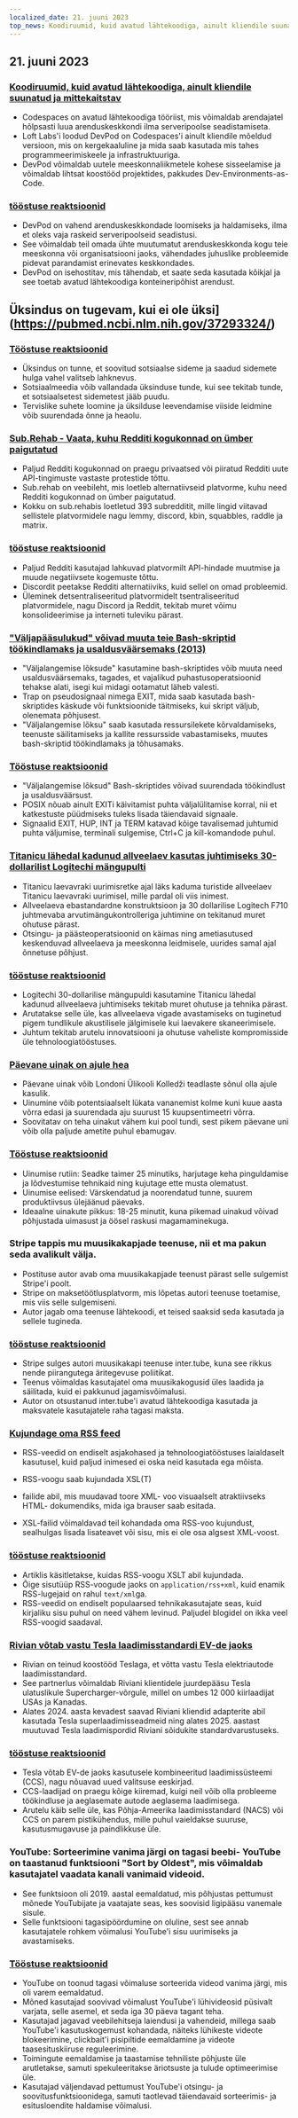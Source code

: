 ```yaml
---
localized_date: 21. juuni 2023
top_news: Koodiruumid, kuid avatud lähtekoodiga, ainult kliendile suunatud ja mittekaitstav
---
```


## 21. juuni 2023

### [Koodiruumid, kuid avatud lähtekoodiga, ainult kliendile suunatud ja mittekaitstav](https://devpod.sh/)

- Codespaces on avatud lähtekoodiga tööriist, mis võimaldab arendajatel hõlpsasti luua arenduskeskkondi ilma serveripoolse seadistamiseta.
- Loft Labs'i loodud DevPod on Codespaces'i ainult kliendile mõeldud versioon, mis on kergekaaluline ja mida saab kasutada mis tahes programmeerimiskeele ja infrastruktuuriga.
- DevPod võimaldab uutele meeskonnaliikmetele kohese sisseelamise ja võimaldab lihtsat koostööd projektides, pakkudes Dev-Environments-as-Code.

### [tööstuse reaktsioonid](http://news.ycombinator.com/item?id=36407477)

- DevPod on vahend arenduskeskkondade loomiseks ja haldamiseks, ilma et oleks vaja raskeid serveripoolseid seadistusi.
- See võimaldab teil omada ühte muutumatut arenduskeskkonda kogu teie meeskonna või organisatsiooni jaoks, vähendades juhuslike probleemide pidevat parandamist erinevates keskkondades.
- DevPod on isehostitav, mis tähendab, et saate seda kasutada kõikjal ja see toetab avatud lähtekoodiga konteineripõhist arendust.

## Üksindus on tugevam, kui ei ole üksi](https://pubmed.ncbi.nlm.nih.gov/37293324/)

### [Tööstuse reaktsioonid](http://news.ycombinator.com/item?id=36403280)

- Üksindus on tunne, et soovitud sotsiaalse sideme ja saadud sidemete hulga vahel valitseb lahknevus.
- Sotsiaalmeedia võib vallandada üksinduse tunde, kui see tekitab tunde, et sotsiaalsetest sidemetest jääb puudu.
- Tervislike suhete loomine ja üksilduse leevendamise viiside leidmine võib suurendada õnne ja heaolu.

### [Sub.Rehab - Vaata, kuhu Redditi kogukonnad on ümber paigutatud](https://sub.rehab/)

- Paljud Redditi kogukonnad on praegu privaatsed või piiratud Redditi uute API-tingimuste vastaste protestide tõttu.
- Sub.rehab on veebileht, mis loetleb alternatiivseid platvorme, kuhu need Redditi kogukonnad on ümber paigutatud.
- Kokku on sub.rehabis loetletud 393 subredditit, mille lingid viitavad sellistele platvormidele nagu lemmy, discord, kbin, squabbles, raddle ja matrix.

### [tööstuse reaktsioonid](http://news.ycombinator.com/item?id=36401999)

- Paljud Redditi kasutajad lahkuvad platvormilt API-hindade muutmise ja muude negatiivsete kogemuste tõttu.
- Discordit peetakse Redditi alternatiiviks, kuid sellel on omad probleemid.
- Üleminek detsentraliseeritud platvormidelt tsentraliseeritud platvormidele, nagu Discord ja Reddit, tekitab muret võimu konsolideerimise ja interneti tuleviku pärast.

### ["Väljapääsulukud" võivad muuta teie Bash-skriptid töökindlamaks ja usaldusväärsemaks (2013)](http://redsymbol.net/articles/bash-exit-traps/)

- "Väljalangemise lõksude" kasutamine bash-skriptides võib muuta need usaldusväärsemaks, tagades, et vajalikud puhastusoperatsioonid tehakse alati, isegi kui midagi ootamatut läheb valesti.
- Trap on pseudosignaal nimega EXIT, mida saab kasutada bash-skriptides käskude või funktsioonide täitmiseks, kui skript väljub, olenemata põhjusest.
- "Väljalangemise lõksu" saab kasutada ressursilekete kõrvaldamiseks, teenuste säilitamiseks ja kallite ressursside vabastamiseks, muutes bash-skriptid töökindlamaks ja tõhusamaks.

### [Tööstuse reaktsioonid](http://news.ycombinator.com/item?id=36400465)

- "Väljalangemise lõksud" Bash-skriptides võivad suurendada töökindlust ja usaldusväärsust.
- POSIX nõuab ainult EXITi käivitamist puhta väljalülitamise korral, nii et katkestuste püüdmiseks tuleks lisada täiendavaid signaale.
- Signaalid EXIT, HUP, INT ja TERM katavad kõige tavalisemad juhtumid puhta väljumise, terminali sulgemise, Ctrl+C ja kill-komandode puhul.

### [Titanicu lähedal kadunud allveelaev kasutas juhtimiseks 30-dollarilist Logitechi mängupulti](https://arstechnica.com/gaming/2023/06/submarine-missing-near-titanic-used-a-30-logitech-gamepad-for-steering/)

- Titanicu laevavraki uurimisretke ajal läks kaduma turistide allveelaev Titanicu laevavraki uurimisel, mille pardal oli viis inimest.
- Allveelaeva ebastandardne konstruktsioon ja 30 dollarilise Logitech F710 juhtmevaba arvutimängukontrolleriga juhtimine on tekitanud muret ohutuse pärast.
- Otsingu- ja päästeoperatsioonid on käimas ning ametiasutused keskenduvad allveelaeva ja meeskonna leidmisele, uurides samal ajal õnnetuse põhjust.

### [tööstuse reaktsioonid](http://news.ycombinator.com/item?id=36407781)

- Logitechi 30-dollarilise mängupuldi kasutamine Titanicu lähedal kadunud allveelaeva juhtimiseks tekitab muret ohutuse ja tehnika pärast.
- Arutatakse selle üle, kas allveelaeva vigade avastamiseks on tuginetud pigem tundlikule akustilisele jälgimisele kui laevakere skaneerimisele.
- Juhtum tekitab arutelu innovatsiooni ja ohutuse vaheliste kompromisside üle tehnoloogiatööstuses.

### [Päevane uinak on ajule hea](https://www.bbc.com/news/health-65950168)

- Päevane uinak võib Londoni Ülikooli Kolledži teadlaste sõnul olla ajule kasulik.
- Uinumine võib potentsiaalselt lükata vananemist kolme kuni kuue aasta võrra edasi ja suurendada aju suurust 15 kuupsentimeetri võrra.
- Soovitatav on teha uinakut vähem kui pool tundi, sest pikem päevane uni võib olla paljude ametite puhul ebamugav.

### [Tööstuse reaktsioonid](http://news.ycombinator.com/item?id=36399503)

- Uinumise rutiin: Seadke taimer 25 minutiks, harjutage keha pinguldamise ja lõdvestumise tehnikaid ning kujutage ette musta olematust.
- Uinumise eelised: Värskendatud ja noorendatud tunne, suurem produktiivsus ülejäänud päevaks.
- Ideaalne uinakute pikkus: 18-25 minutit, kuna pikemad uinakud võivad põhjustada uimasust ja öösel raskusi magamaminekuga.

### Stripe tappis mu muusikakapjade teenuse, nii et ma pakun seda avalikult välja.

- Postituse autor avab oma muusikakapjade teenust pärast selle sulgemist Stripe'i poolt.
- Stripe on maksetöötlusplatvorm, mis lõpetas autori teenuse toetamise, mis viis selle sulgemiseni.
- Autor jagab oma teenuse lähtekoodi, et teised saaksid seda kasutada ja sellele tugineda.

### [tööstuse reaktsioonid](http://news.ycombinator.com/item?id=36403607)

- Stripe sulges autori muusikakapi teenuse inter.tube, kuna see rikkus nende piirangutega äritegevuse poliitikat.
- Teenus võimaldas kasutajatel oma muusikakogusid üles laadida ja säilitada, kuid ei pakkunud jagamisvõimalusi.
- Autor on otsustanud inter.tube'i avatud lähtekoodiga kasutada ja maksvatele kasutajatele raha tagasi maksta.

### [Kujundage oma RSS feed](https://darekkay.com/blog/rss-styling/)

- RSS-veedid on endiselt asjakohased ja tehnoloogiatööstuses laialdaselt kasutusel, kuid paljud inimesed ei oska neid kasutada ega mõista.
- RSS-voogu saab kujundada XSL(T)

- failide abil, mis muudavad toore XML- voo visuaalselt atraktiivseks HTML- dokumendiks, mida iga brauser saab esitada.

- XSL-failid võimaldavad teil kohandada oma RSS-voo kujundust, sealhulgas lisada lisateavet või sisu, mis ei ole osa algsest XML-voost.

### [tööstuse reaktsioonid](http://news.ycombinator.com/item?id=36401854)

- Artiklis käsitletakse, kuidas RSS-voogu XSLT abil kujundada.
- Õige sisutüüp RSS-voogude jaoks on `application/rss+xml`, kuid enamik RSS-lugejaid on rahul `text/xml`ga.
- RSS-veedid on endiselt populaarsed tehnikakasutajate seas, kuid kirjaliku sisu puhul on need vähem levinud. Paljudel blogidel on ikka veel RSS-voogid saadaval.

### [Rivian võtab vastu Tesla laadimisstandardi EV-de jaoks](https://ev-edition.com/2023/06/rivian-joins-forces-with-tesla-embracing-their-charging-standard-for-electric-vehicles/)

- Rivian on teinud koostööd Teslaga, et võtta vastu Tesla elektriautode laadimisstandard.
- See partnerlus võimaldab Riviani klientidele juurdepääsu Tesla ulatuslikule Supercharger-võrgule, millel on umbes 12 000 kiirlaadijat USAs ja Kanadas.
- Alates 2024. aasta kevadest saavad Riviani kliendid adapterite abil kasutada Tesla superlaadimisseadmeid ning alates 2025. aastast muutuvad Tesla laadimispordid Riviani sõidukite standardvarustuseks.

### [tööstuse reaktsioonid](http://news.ycombinator.com/item?id=36403494)

- Tesla võtab EV-de jaoks kasutusele kombineeritud laadimissüsteemi (CCS), nagu nõuavad uued valitsuse eeskirjad.
- CCS-laadijad on praegu kõige kiiremad, kuigi neil võib olla probleeme töökindluse ja aeglasemate autode aeglasema laadimisega.
- Arutelu käib selle üle, kas Põhja-Ameerika laadimisstandard (NACS) või CCS on parem pistikühendus, mille puhul vaieldakse suuruse, kasutusmugavuse ja paindlikkuse üle.

### YouTube: Sorteerimine vanima järgi on tagasi beebi- YouTube on taastanud funktsiooni "Sort by Oldest", mis võimaldab kasutajatel vaadata kanali vanimaid videoid.

- See funktsioon oli 2019. aastal eemaldatud, mis põhjustas pettumust mõnede YouTubijate ja vaatajate seas, kes soovisid ligipääsu vanemale sisule.
- Selle funktsiooni tagasipöördumine on oluline, sest see annab kasutajatele rohkem võimalusi YouTube'i sisu uurimiseks ja avastamiseks.

### [Tööstuse reaktsioonid](http://news.ycombinator.com/item?id=36410777)

- YouTube on toonud tagasi võimaluse sorteerida videod vanima järgi, mis oli varem eemaldatud.
- Mõned kasutajad soovivad võimalust YouTube'i lühivideosid püsivalt varjata, selle asemel, et seda iga 30 päeva tagant teha.
- Kasutajad jagavad veebilehitseja laiendusi ja vahendeid, millega saab YouTube'i kasutuskogemust kohandada, näiteks lühikeste videote blokeerimine, clickbait'i pisipiltide eemaldamine ja videote taasesituskiiruse reguleerimine.
- Toimingute eemaldamise ja taastamise tehniliste põhjuste üle arutletakse, samuti spekuleeritakse äriotsuste ja tulude optimeerimise üle.
- Kasutajad väljendavad pettumust YouTube'i otsingu- ja soovitusfunktsioonidega, samuti taotlevad täiendavaid sorteerimis- ja esitusloendite haldamise võimalusi.
